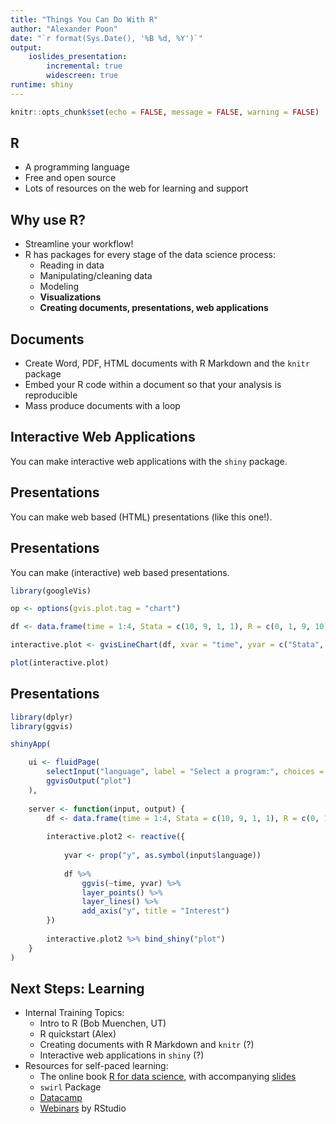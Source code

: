```yaml
---
title: "Things You Can Do With R"
author: "Alexander Poon"
date: "`r format(Sys.Date(), '%B %d, %Y')`"
output: 
    ioslides_presentation:
        incremental: true
        widescreen: true
runtime: shiny
---
```


```r

knitr::opts_chunk$set(echo = FALSE, message = FALSE, warning = FALSE)

```

## R

* A programming language
* Free and open source
* Lots of resources on the web for learning and support

## Why use R?

* Streamline your workflow!
* R has packages for every stage of the data science process:
    + Reading in data
    + Manipulating/cleaning data
    + Modeling
    + **Visualizations**
    + **Creating documents, presentations, web applications**

## Documents

* Create Word, PDF, HTML documents with R Markdown and the `knitr` package
* Embed your R code within a document so that your analysis is reproducible
* Mass produce documents with a loop

## Interactive Web Applications

You can make interactive web applications with the `shiny` package.

## Presentations

You can make web based (HTML) presentations (like this one!).

## Presentations

You can make (interactive) web based presentations.

```r
library(googleVis)

op <- options(gvis.plot.tag = "chart")

df <- data.frame(time = 1:4, Stata = c(10, 9, 1, 1), R = c(0, 1, 9, 10))

interactive.plot <- gvisLineChart(df, xvar = "time", yvar = c("Stata", "R"), options = list(title = "Alex's interest in", curveType = "function", width = 1000, height = 450, hAxis = "{title: 'time'}"))

plot(interactive.plot)
```

## Presentations

```r
library(dplyr)
library(ggvis)

shinyApp(

    ui <- fluidPage(
        selectInput("language", label = "Select a program:", choices = list("Stata", "R"), selected = "R"),
        ggvisOutput("plot")
    ),
    
    server <- function(input, output) {
        df <- data.frame(time = 1:4, Stata = c(10, 9, 1, 1), R = c(0, 1, 9, 10))
        
        interactive.plot2 <- reactive({
        
            yvar <- prop("y", as.symbol(input$language))
        
            df %>%
                ggvis(~time, yvar) %>%
                layer_points() %>%
                layer_lines() %>%
                add_axis("y", title = "Interest")
        })
        
        interactive.plot2 %>% bind_shiny("plot")
    }
)
```

## Next Steps: Learning

* Internal Training Topics:
    + Intro to R (Bob Muenchen, UT)
    + R quickstart (Alex)
    + Creating documents with R Markdown and `knitr` (?)
    + Interactive web applications in `shiny` (?)

* Resources for self-paced learning:
    + The online book [R for data science](http://r4ds.had.co.nz/), with accompanying [slides](https://github.com/rstudio/Intro/tree/master/slides)
    + `swirl` Package
    + [Datacamp](https://www.datacamp.com/)
    + [Webinars](https://www.rstudio.com/resources/webinars/) by RStudio
